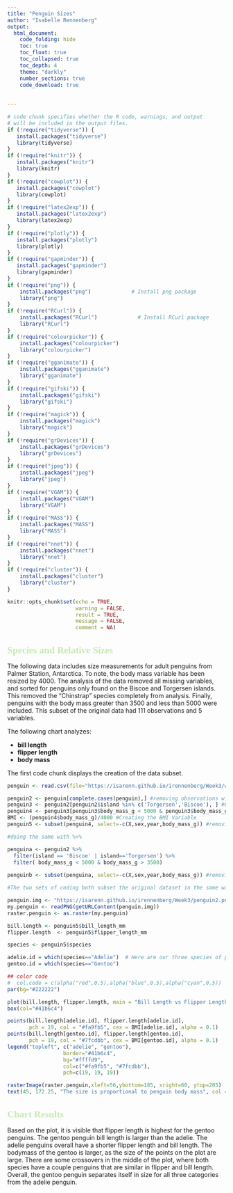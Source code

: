 ---
title: "Penguin Sizes"
author: "Isabelle Rennenberg"
output: 
  html_document: 
    code_folding: hide
    toc: true
    toc_float: true
    toc_collapsed: true
    toc_depth: 4
    theme: "darkly"
    number_sections: true
    code_download: true
      
    
---  


<style type="text/css">

h1.title {
  font-size: 38px;
  color: #41b6c4;
  text-align: center;
}
h4.author { /* Header 4 - and the author and data headers use this too  */
    font-size: 18px;
  font-family: "Times New Roman", Times, serif;
  color: #c7e9b4;
  text-align: center;
}
h1 {
    font-size: 22px;
    font-family: "Times New Roman", Times, serif;
    color: #c7e9b4;
    text-align: left;
}
</style>


```{r setup, include=FALSE}
# code chunk specifies whether the R code, warnings, and output 
# will be included in the output files.
if (!require("tidyverse")) {
   install.packages("tidyverse")
   library(tidyverse)
}
if (!require("knitr")) {
   install.packages("knitr")
   library(knitr)
}
if (!require("cowplot")) {
   install.packages("cowplot")
   library(cowplot)
}
if (!require("latex2exp")) {
   install.packages("latex2exp")
   library(latex2exp)
}
if (!require("plotly")) {
   install.packages("plotly")
   library(plotly)
}
if (!require("gapminder")) {
   install.packages("gapminder")
   library(gapminder)
}
if (!require("png")) {
    install.packages("png")             # Install png package
    library("png")
}
if (!require("RCurl")) {
    install.packages("RCurl")             # Install RCurl package
    library("RCurl")
}
if (!require("colourpicker")) {
    install.packages("colourpicker")              
    library("colourpicker")
}
if (!require("gganimate")) {
    install.packages("gganimate")              
    library("gganimate")
}
if (!require("gifski")) {
    install.packages("gifski")              
    library("gifski")
}
if (!require("magick")) {
    install.packages("magick")              
    library("magick")
}
if (!require("grDevices")) {
    install.packages("grDevices")              
    library("grDevices")
}
if (!require("jpeg")) {
    install.packages("jpeg")              
    library("jpeg")
}
if (!require("VGAM")) {
    install.packages("VGAM")              
    library("VGAM")
}
if (!require("MASS")) {
    install.packages("MASS")              
    library("MASS")
}
if (!require("nnet")) {
    install.packages("nnet")              
    library("nnet")
}
if (!require("cluster")) {
    install.packages("cluster")              
    library("cluster")
}

knitr::opts_chunk$set(echo = TRUE,       
                      warning = FALSE,   
                      result = TRUE,   
                      message = FALSE,
                      comment = NA)
```

# Species and Relative Sizes

The following data includes size measurements for adult penguins from Palmer Station, Antarctica. To note, the body mass variable has been resized by 4000. The analysis of the data removed all missing variables, and sorted for penguins only found on the Biscoe and Torgersen islands. This removed the "Chinstrap" species completely from analysis. Finally, penguins with the body mass greater than 3500 and less than 5000 were included. This subset of the original data had 111 observations and 5 variables. 

The following chart analyzes:

* **bill length**
* **flipper length**
* **body mass**

The first code chunk displays the creation of the data subset. 
```{r}

penguin <- read.csv(file="https://isarenn.github.io/irennenberg/Week3/w03-penguins.csv")

penguin2 <- penguin[complete.cases(penguin),] #removing observations with missing values
penguin3 <- penguin2[penguin2$island %in% c('Torgersen','Biscoe'), ] #Only including penguins on the specific islands
penguin4 <- penguin3[penguin3$body_mass_g < 5000 & penguin3$body_mass_g > 3500, ] #only selecting penguins that meet the bodymass requirement
BMI <- (penguin4$body_mass_g)/4000 #Creating the BMI Variable
penguin5 <- subset(penguin4, select=-c(X,sex,year,body_mass_g)) #removing the unwanted variables

#doing the same with %>%

penguina <- penguin2 %>%
  filter(island == 'Biscoe' | island=='Torgersen') %>%
  filter( body_mass_g < 5000 & body_mass_g > 3500) 
  
penguinb <- subset(penguina, select=-c(X,sex,year,body_mass_g)) #removing unwanted columns

#The two sets of coding both subset the original dataset in the same way. The dataset penguinb and penguin5 are identical. Penguin5 will be used for further analysis.

```

```{r}
penguin.img <- "https://isarenn.github.io/irennenberg/Week3/penguin2.png"
my.penguin <- readPNG(getURLContent(penguin.img))
raster.penguin <- as.raster(my.penguin) 

bill.length <- penguin5$bill_length_mm
flipper.length  <- penguin5$flipper_length_mm

species <- penguin5$species

adelie.id = which(species=="Adelie")  # Here are our three species of penguin
gentoo.id = which(species=="Gentoo")

## color code
#  col.code = c(alpha("red",0.5),alpha("blue",0.5),alpha("cyan",0.5))
par(bg="#222222")

plot(bill.length, flipper.length, main = "Bill Length vs Flipper Length", col.main="#ffffd9", col.lab= "#ffffd9", col.ticks="#41b6c4", col.axis="#7fcdbb", type = "n")
box(col="#41b6c4")

points(bill.length[adelie.id], flipper.length[adelie.id], 
       pch = 19, col = "#fa9fb5", cex = BMI[adelie.id], alpha = 0.1) 
points(bill.length[gentoo.id], flipper.length[gentoo.id], 
       pch = 19, col = "#7fcdbb", cex = BMI[gentoo.id], alpha = 0.1)
legend("topleft", c("adelie", "gentoo"), 
                  border="#41b6c4",
                  bg="#ffffd9",
                  col=c("#fa9fb5", "#7fcdbb"),
                  pch=c(19, 19, 19))

rasterImage(raster.penguin,xleft=56,ybottom=185, xright=60, ytop=205)
text(45, 172.25, "The size is proportional to penguin body mass", col = "#ffffd9", cex = 1)

```

# Chart Results

Based on the plot, it is visible that flipper length is highest for the gentoo penguins. The gentoo penguin bill length is larger than the adelie. The adelie penguins overall have a shorter flipper length and bill length. The bodymass of the gentoo is larger, as the size of the points on the plot are large. There are some crossovers in the middle of the plot, where both species have a couple penguins that are similar in flipper and bill length. Overall, the gentoo penguin separates itself in size for all three categories from the adelie penguin.
